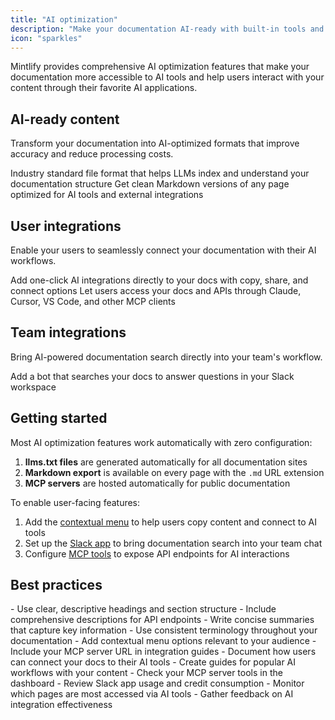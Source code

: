 ```yaml
---
title: "AI optimization"
description: "Make your documentation AI-ready with built-in tools and integrations"
icon: "sparkles"
---
```


Mintlify provides comprehensive AI optimization features that make your documentation more accessible to AI tools and help users interact with your content through their favorite AI applications.

## AI-ready content

Transform your documentation into AI-optimized formats that improve accuracy and reduce processing costs.

<CardGroup cols={2}>
  <Card title="llms.txt" icon="file-code" href="/ai/llmstxt">
    Industry standard file format that helps LLMs index and understand your documentation structure
  </Card>
  <Card title="Markdown export" icon="file-text" href="/ai/markdown-export">
    Get clean Markdown versions of any page optimized for AI tools and external integrations
  </Card>
</CardGroup>

## User integrations

Enable your users to seamlessly connect your documentation with their AI workflows.

<CardGroup cols={2}>
  <Card title="Contextual menu" icon="square-menu" href="/ai/contextual-menu">
    Add one-click AI integrations directly to your docs with copy, share, and connect options
  </Card>
  <Card title="Model Context Protocol" icon="audio-waveform" href="/ai/model-context-protocol">
    Let users access your docs and APIs through Claude, Cursor, VS Code, and other MCP clients
  </Card>
</CardGroup>

## Team integrations

Bring AI-powered documentation search directly into your team's workflow.

<Card title="Slack app" icon="slack" href="/ai/slack-app">
  Add a bot that searches your docs to answer questions in your Slack workspace
</Card>

## Getting started

Most AI optimization features work automatically with zero configuration:

1. **llms.txt files** are generated automatically for all documentation sites
2. **Markdown export** is available on every page with the `.md` URL extension
3. **MCP servers** are hosted automatically for public documentation

To enable user-facing features:

1. Add the [contextual menu](/ai/contextual-menu) to help users copy content and connect to AI tools
2. Set up the [Slack app](/ai/slack-app) to bring documentation search into your team chat
3. Configure [MCP tools](/ai/model-context-protocol) to expose API endpoints for AI interactions

## Best practices

<AccordionGroup>
  <Accordion title="Optimize content for AI">
    - Use clear, descriptive headings and section structure
    - Include comprehensive descriptions for API endpoints
    - Write concise summaries that capture key information
    - Use consistent terminology throughout your documentation
  </Accordion>
  
  <Accordion title="Help users discover AI features">
    - Add contextual menu options relevant to your audience
    - Include your MCP server URL in integration guides
    - Document how users can connect your docs to their AI tools
    - Create guides for popular AI workflows with your content
  </Accordion>
  
  <Accordion title="Monitor AI usage">
    - Check your MCP server tools in the dashboard
    - Review Slack app usage and credit consumption
    - Monitor which pages are most accessed via AI tools
    - Gather feedback on AI integration effectiveness
  </Accordion>
</AccordionGroup>